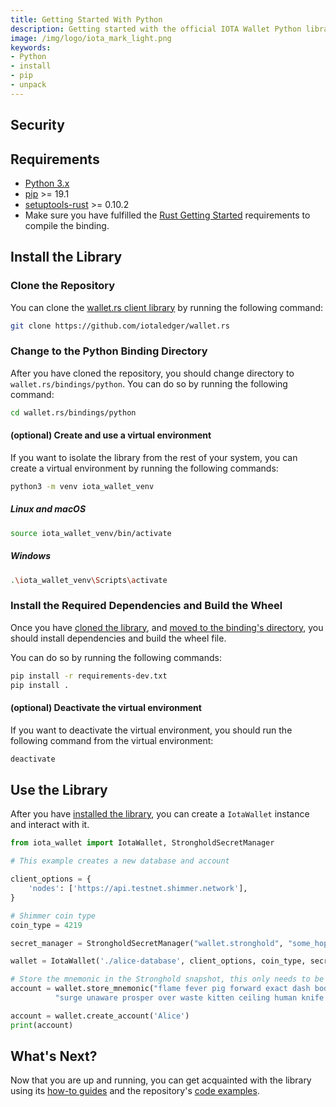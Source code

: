 ```yaml
---
title: Getting Started With Python
description: Getting started with the official IOTA Wallet Python library.
image: /img/logo/iota_mark_light.png
keywords:
- Python
- install
- pip
- unpack
---
```


## Security

<WarningPasswordStorage/>

## Requirements

* [Python 3.x](https://www.python.org)
* [pip](https://pypi.org/project/pip) >= 19.1
* [setuptools-rust](https://pypi.org/project/setuptools-rust/) >= 0.10.2
* Make sure you have fulfilled the [Rust Getting Started](rust.mdx) requirements to compile the binding.

## Install the Library

### Clone the Repository

You can clone the [wallet.rs client library](https://github.com/iotaledger/wallet.rs) by running the following command:

```bash
git clone https://github.com/iotaledger/wallet.rs
```

### Change to the Python Binding Directory

After you have cloned the repository, you should change directory to `wallet.rs/bindings/python`. You can do so
by
running the following command:

```bash
cd wallet.rs/bindings/python
```

#### (optional) Create and use a virtual environment

If you want to isolate the library from the rest of your system, you can create a virtual environment by running the
following commands:

```bash
python3 -m venv iota_wallet_venv
````
##### Linux and macOS

```bash
source iota_wallet_venv/bin/activate
```

##### Windows

```bash
.\iota_wallet_venv\Scripts\activate
```

### Install the Required Dependencies and Build the Wheel

Once you have [cloned the library](#clone-the-library),
and [moved to the binding's directory](#change-to-the-python-binding-directory), you should install dependencies and
build the wheel file.

You can do so by running the following commands:

```bash
pip install -r requirements-dev.txt
pip install .
```

#### (optional) Deactivate the virtual environment

If you want to deactivate the virtual environment, you should run the following command from the virtual environment:

```bash
deactivate
```

## Use the Library

After you have [installed the library](#install-the-library), you can create a `IotaWallet` instance and interact with
it.

```python
from iota_wallet import IotaWallet, StrongholdSecretManager

# This example creates a new database and account

client_options = {
    'nodes': ['https://api.testnet.shimmer.network'],
}

# Shimmer coin type
coin_type = 4219

secret_manager = StrongholdSecretManager("wallet.stronghold", "some_hopefully_secure_password")

wallet = IotaWallet('./alice-database', client_options, coin_type, secret_manager)

# Store the mnemonic in the Stronghold snapshot, this only needs to be done once
account = wallet.store_mnemonic("flame fever pig forward exact dash body idea link scrub tennis minute " +
          "surge unaware prosper over waste kitten ceiling human knife arch situate civil")

account = wallet.create_account('Alice')
print(account)
```

## What's Next?

Now that you are up and running, you can get acquainted with the library using
its [how-to guides](../how_tos/run_how_tos.mdx) and the
repository's [code examples](https://github.com/iotaledger/wallet.rs/tree/develop/bindings/python/examples).
